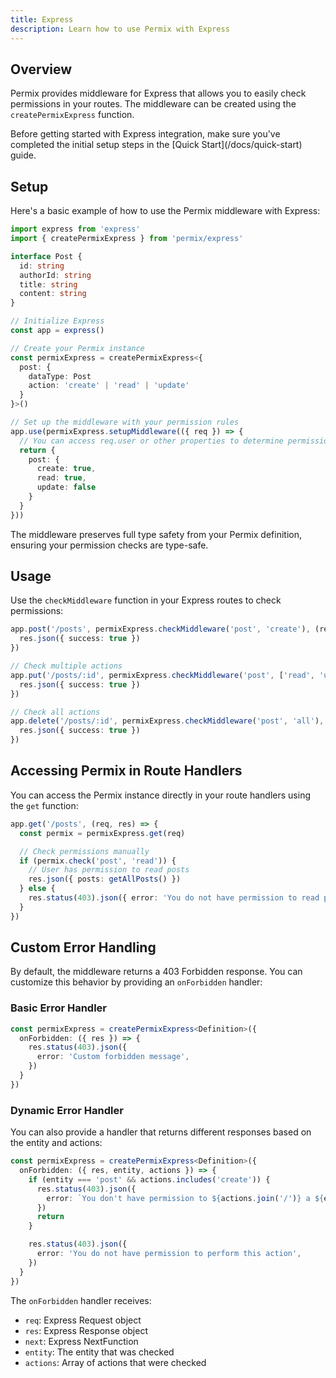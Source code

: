 ```yaml
---
title: Express
description: Learn how to use Permix with Express
---
```


## Overview

Permix provides middleware for Express that allows you to easily check permissions in your routes. The middleware can be created using the `createPermixExpress` function.

<Callout>
Before getting started with Express integration, make sure you've completed the initial setup steps in the [Quick Start](/docs/quick-start) guide.
</Callout>

<Steps>

<Step>

## Setup

Here's a basic example of how to use the Permix middleware with Express:

```ts twoslash
import express from 'express'
import { createPermixExpress } from 'permix/express'

interface Post {
  id: string
  authorId: string
  title: string
  content: string
}

// Initialize Express
const app = express()

// Create your Permix instance
const permixExpress = createPermixExpress<{
  post: {
    dataType: Post
    action: 'create' | 'read' | 'update'
  }
}>()

// Set up the middleware with your permission rules
app.use(permixExpress.setupMiddleware(({ req }) => {
  // You can access req.user or other properties to determine permissions
  return {
    post: {
      create: true,
      read: true,
      update: false
    }
  }
}))
```

<Callout>
The middleware preserves full type safety from your Permix definition, ensuring your permission checks are type-safe.
</Callout>

</Step>

<Step>

## Usage

Use the `checkMiddleware` function in your Express routes to check permissions:

```ts
app.post('/posts', permixExpress.checkMiddleware('post', 'create'), (req, res) => {
  res.json({ success: true })
})

// Check multiple actions
app.put('/posts/:id', permixExpress.checkMiddleware('post', ['read', 'update']), (req, res) => {
  res.json({ success: true })
})

// Check all actions
app.delete('/posts/:id', permixExpress.checkMiddleware('post', 'all'), (req, res) => {
  res.json({ success: true })
})
```

</Step>

<Step>

## Accessing Permix in Route Handlers

You can access the Permix instance directly in your route handlers using the `get` function:

```ts
app.get('/posts', (req, res) => {
  const permix = permixExpress.get(req)

  // Check permissions manually
  if (permix.check('post', 'read')) {
    // User has permission to read posts
    res.json({ posts: getAllPosts() })
  } else {
    res.status(403).json({ error: 'You do not have permission to read posts' })
  }
})
```

</Step>

</Steps>

## Custom Error Handling

By default, the middleware returns a 403 Forbidden response. You can customize this behavior by providing an `onForbidden` handler:

### Basic Error Handler

```ts
const permixExpress = createPermixExpress<Definition>({
  onForbidden: ({ res }) => {
    res.status(403).json({
      error: 'Custom forbidden message',
    })
  }
})
```

### Dynamic Error Handler

You can also provide a handler that returns different responses based on the entity and actions:

```ts
const permixExpress = createPermixExpress<Definition>({
  onForbidden: ({ res, entity, actions }) => {
    if (entity === 'post' && actions.includes('create')) {
      res.status(403).json({
        error: `You don't have permission to ${actions.join('/')} a ${entity}`,
      })
      return
    }

    res.status(403).json({
      error: 'You do not have permission to perform this action',
    })
  }
})
```

The `onForbidden` handler receives:
- `req`: Express Request object
- `res`: Express Response object
- `next`: Express NextFunction
- `entity`: The entity that was checked
- `actions`: Array of actions that were checked
